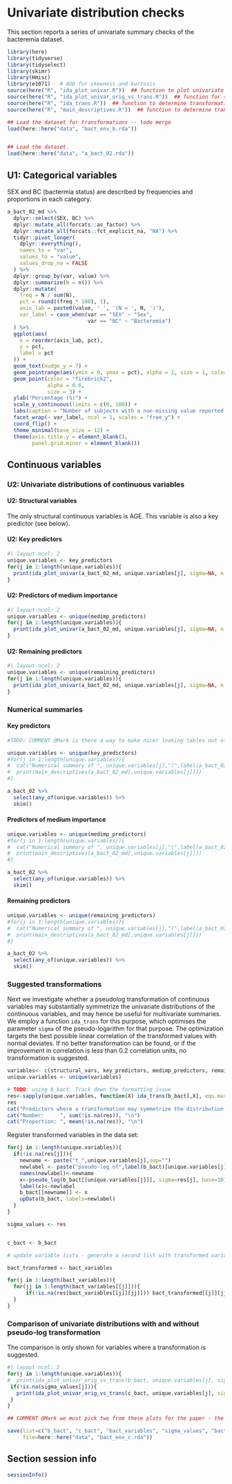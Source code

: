 # Univariate distribution checks

This section reports a series of univariate summary checks of the bacteremia dataset.

```r
library(here)
library(tidyverse)
library(tidyselect)
library(skimr)
library(Hmisc)
library(e1071)   # ADD for skewness and kurtosis
source(here("R", "ida_plot_univar.R"))  ## function to plot univariate summaries. 
source(here("R", "ida_plot_univar_orig_vs_trans.R"))  ## function for side-by-side comparison of original vs. transformed scale, calls ida_plot_univar.R
source(here("R", "ida_trans.R"))  ## function to determine transformation (pseudolog(x, sigma) or identity). 
source(here("R", "main_descriptives.R"))  ## function to determine transformation (pseudolog(x, sigma) or identity). 

## Load the dataset for transformations -- todo merge
load(here::here("data", "bact_env_b.rda"))


## Load the dataset.
load(here::here("data", "a_bact_02.rda"))
```

## U1: Categorical variables

SEX and BC (bactermia status) are described by frequencies and proportions in each category.

```r
a_bact_02_md %>%
  dplyr::select(SEX, BC) %>%
  dplyr::mutate_all(forcats::as_factor) %>%   
  dplyr::mutate_all(forcats::fct_explicit_na, "NA") %>%
  tidyr::pivot_longer(
    dplyr::everything(),
    names_to = "var",
    values_to = "value",
    values_drop_na = FALSE
  ) %>%
  dplyr::group_by(var, value) %>%
  dplyr::summarize(N = n()) %>%
  dplyr::mutate(
    freq = N / sum(N),
    pct = round((freq * 100), 1),
    axis_lab = paste0(value, ' ', '(N = ', N, ')'),
    var_label = case_when(var == "SEX" ~ "Sex",
                          var == "BC" ~ "Bacteremia")
  ) %>%
  ggplot(aes(
    x = reorder(axis_lab, pct),
    y = pct,
    label = pct
  )) +
  geom_text(nudge_y = 7) +
  geom_pointrange(aes(ymin = 0, ymax = pct), alpha = 1, size = 1, color = "grey") +
  geom_point(color = "firebrick2",
             alpha = 0.6,
             size = 3) +
  ylab("Percentage (%)") +
  scale_y_continuous(limits = c(0, 100)) +
  labs(caption = "Number of subjects with a non-missing value reported in brackets.\nNA = missing") +
  facet_wrap(~ var_label, ncol = 1, scales = "free_y") +
  coord_flip() +
  theme_minimal(base_size = 12) +
  theme(axis.title.y = element_blank(),
        panel.grid.minor = element_blank())

```

## Continuous variables

### U2: Univariate distributions of continuous variables

#### U2: Structural variables

The only structural continuous variables is AGE. This variable is also a key predictor (see below).

#### U2: Key predictors

```r
#| layout-ncol: 2
unique.variables <- key_predictors
for(j in 1:length(unique.variables)){
  print(ida_plot_univar(a_bact_02_md, unique.variables[j], sigma=NA, n_bars=100, transform = FALSE))
}
```

#### U2: Predictors of medium importance

```r
#| layout-ncol: 2
unique.variables <- unique(medimp_predictors)
for(j in 1:length(unique.variables)){
  print(ida_plot_univar(a_bact_02_md, unique.variables[j], sigma=NA, n_bars=100, transform = FALSE))
}
```

#### U2: Remaining predictors

```r
#| layout-ncol: 2
unique.variables <- unique(remaining_predictors)
for(j in 1:length(unique.variables)){
  print(ida_plot_univar(a_bact_02_md, unique.variables[j], sigma=NA, n_bars=100, transform = FALSE))
}
```

### Numerical summaries


#### Key predictors

```r
#TODO: COMMENT @Mark is there a way to make nicer looking tables out of the numerical summaries??

unique.variables <- unique(key_predictors)
#for(j in 1:length(unique.variables)){
#  cat("Numerical summary of ", unique.variables[j],"(",label(a_bact_02_md[,unique.variables[j]]), "[", units(a_bact_02_md[,unique.variables[j]]), "]):\n\n")
#  print(main_descriptives(a_bact_02_md[,unique.variables[j]]))
#}

a_bact_02 %>%
  select(any_of(unique.variables)) %>%
  skim()
```

#### Predictors of medium importance

```r
unique.variables <- unique(medimp_predictors)
#for(j in 1:length(unique.variables)){
#  cat("Numerical summary of ", unique.variables[j],"(",label(a_bact_02_md[,unique.variables[j]]), "[", units(a_bact_02_md[,unique.variables[j]]), #"]):\n\n")
#  print(main_descriptives(a_bact_02_md[,unique.variables[j]]))
#}

a_bact_02 %>%
  select(any_of(unique.variables)) %>%
  skim()

```

#### Remaining predictors

```r
unique.variables <- unique(remaining_predictors)
#for(j in 1:length(unique.variables)){
#  cat("Numerical summary of ", unique.variables[j],"(",label(a_bact_02_md[,unique.variables[j]]), "[", units(a_bact_02_md[,unique.variables[j]]), #"]):\n\n")
#  print(main_descriptives(a_bact_02_md[,unique.variables[j]]))
#}

a_bact_02 %>%
  select(any_of(unique.variables)) %>%
  skim()

```

### Suggested transformations

Next we investigate whether a pseudolog transformation of continuous variables may substantially symmetrize the univariate distributions of the continuous variables, and may hence be useful for multivariate summaries. We employ a function `ida_trans` for this purpose, which optimises the parameter `sigma` of the pseudo-logarithm for that purpose. The optimization targets the best possible linear correlation of the transformed values with normal deviates. If no better transformation can be found, or if the improvement in correlation is less than 0.2 correlation units, no transformation is suggested.

```r
variables<- c(structural_vars, key_predictors, medimp_predictors, remaining_predictors)
unique.variables <- unique(variables)

# TODO: using b_bact. Track down the formatting issue
res<-sapply(unique.variables, function(X) ida_trans(b_bact[,X], equ.marg=0.2)$const) #takes long, calculate once, and save?
res
cat("Predictors where a transformation may symmetrize the distribution:\n")
cat("Number:     ", sum(!is.na(res)), "\n")
cat("Proportion: ", mean(!is.na(res)), "\n")
```

Register transformed variables in the data set:

```r

for(j in 1:length(unique.variables)){
  if(!is.na(res[j])){
    newname <- paste("t_",unique.variables[j],sep="")
    newlabel <- paste("pseudo-log of",label(b_bact)[unique.variables[j]])
    names(newlabel)<-newname
    x<-pseudo_log(b_bact[[unique.variables[j]]], sigma=res[j], base=10)
    label(x)<-newlabel
    b_bact[[newname]] <- x
    upData(b_bact, labels=newlabel)
  }
}

sigma_values <- res


c_bact <- b_bact

# update variable lists - generate a second list with transformed variables replacing the originals

bact_transformed <- bact_variables

for(j in 1:length(bact_variables)){
  for(jj in 1:length(bact_variables[[j]])){
      if(!is.na(res[bact_variables[[j]][jj]])) bact_transformed[[j]][jj] <- paste("t_", bact_variables[[j]][jj], sep="")
  }
}


```

### Comparison of univariate distributions with and without pseudo-log transformation

The comparison is only shown for variables where a transformation is suggested.

```r
#| layout-ncol: 2
for(j in 1:length(unique.variables)){
#  print(ida_plot_univar_orig_vs_trans(b_bact, unique.variables[j], sigma=res[j], n_bars=100))
 if(!is.na(sigma_values[j])){
   print(ida_plot_univar_orig_vs_trans(c_bact, unique.variables[j], sigma=sigma_values[j], n_bars=100))
 }
}

## COMMENT @Mark we must pick two from these plots for the paper - the old version has BUN which is now no longer transformed (as we raised the threshold for indicating relevance of a  pseudolog transformation) I would suggest ASAT and GGT. Can you please produce a TIF plot for these two (similar to what we already have in the paper?)
```


```r
save(list=c("b_bact", "c_bact", "bact_variables", "sigma_values", "bact_transformed"), 
     file=here::here("data", "bact_env_c.rda"))
```



## Section session info

```r
sessionInfo()
```

